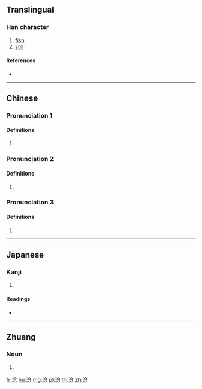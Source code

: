 {{character info/new}}
==Translingual==

===Han character===
{{Han char|rn=85|rad=水|as=08|sn=11|four=38132|canj=EOIP|ids=⿰氵念}}

# [[fish]]
# [[still]]

====References====
* {{Han ref|kx=0631.170|dkj=17685|dj=1034.060|hdz=31655.040|uh=6DF0|ud=28144|bh=D5F9|bd=54777}}

----

==Chinese==
{{zh-forms}}

===Pronunciation 1===
{{zh-pron
|m=niǎn
|c=naam5
|mc=3
|oc=1
|cat=
}}

====Definitions====
{{zh-hanzi}}

# {{rfdef|zh}}

===Pronunciation 2===
{{zh-pron
|m=niǎn
|c=nim5
|mc=2
|oc=2
|cat=
}}

====Definitions====
{{zh-hanzi}}

# {{rfdef|zh}}

===Pronunciation 3===
{{zh-pron
|m=shěn
|c=sam2
|mc=1
|cat=
}}

====Definitions====
{{zh-hanzi}}

# {{rfdef|zh}}

----

==Japanese==

===Kanji===
{{ja-kanji|grade=|rs=水08}}

# {{defn|lang=ja|sort=水08}}

====Readings====
* {{ja-readings|on=[[でん]] (den), [[だん]] (dan), [[ねん]] (nen), [[あん]] (an), [[おん]] (on)|kun=[[にごる]] (nigoru)}}

----

==Zhuang==

===Noun===
{{za-head|noun}}

# {{za-sawndip form of|raemx}}

[[fr:淰]]
[[hu:淰]]
[[mg:淰]]
[[pl:淰]]
[[th:淰]]
[[zh:淰]]